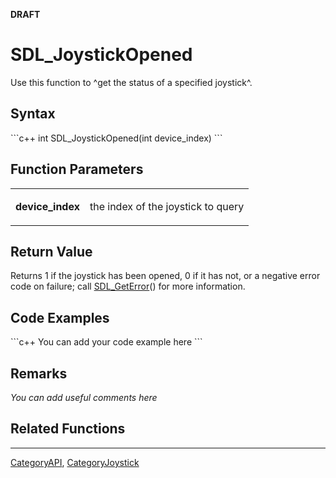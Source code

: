 <!-- pragma section-numbers off -->
<!-- pragma disable-camelcase -->
'''DRAFT'''

= SDL_JoystickOpened =
Use this function to ^get the status of a specified joystick^.


== Syntax ==
```c++
int SDL_JoystickOpened(int device_index)
```

== Function Parameters ==
{|
|'''device_index'''
|the index of the joystick to query
|}

== Return Value ==
Returns 1 if the joystick has been opened, 0 if it has not, or a negative error code on failure; call [[SDL_GetError]]() for more information.

== Code Examples ==
```c++
You can add your code example here
```

== Remarks ==
''You can add useful comments here''

== Related Functions ==

----
[[CategoryAPI]], [[CategoryJoystick]]
